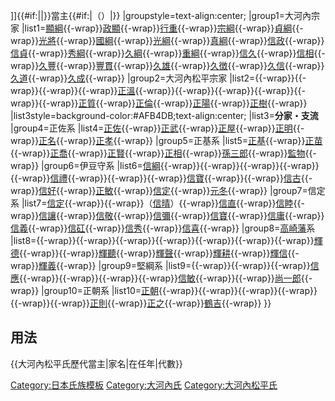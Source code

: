 {{Navbox
|name=大河內松平氏歷代當主
|title=[[File:Maru ni Mitsu Ōgi inverted.png|20px|丸に三ツ扇紋]] [[大河內氏|{{#if:{{{1|}}}|{{{1|}}}|大河內松平氏}}]]{{#if:{{{3|}}}|{{{3|}}}|}}當主{{#if:{{{2|}}}|（{{{2|}}}）|}}
|groupstyle=text-align:center;
|group1=大河內宗家
|list1=[[源顯綱|顯綱]]{{-wrap}}[[大河內政顯|政顯]]{{-wrap}}[[大河內行重|行重]]{{-wrap}}[[大河內宗綱|宗綱]]{{-wrap}}[[大河內貞綱|貞綱]]{{-wrap}}[[大河內光將|光將]]{{-wrap}}[[大河內國綱|國綱]]{{-wrap}}[[大河內光綱|光綱]]{{-wrap}}[[大河內貞綱|真綱]]{{-wrap}}[[大河內信政|信政]]{{-wrap}}[[大河內信貞|信貞]]{{-wrap}}[[大河內秀綱|秀綱]]{{-wrap}}[[大河內久綱|久綱]]{{-wrap}}[[大河內重綱|重綱]]{{-wrap}}[[大河內信久|信久]]{{-wrap}}[[大河內信相|信相]]{{-wrap}}[[大河內久豐|久豐]]{{-wrap}}[[大河內豐貫|豐貫]]{{-wrap}}[[大河內久雄|久雄]]{{-wrap}}[[大河內久徴|久徴]]{{-wrap}}[[大河內久信|久信]]{{-wrap}}[[大河內久道|久道]]{{-wrap}}[[大河內久成|久成]]{{-wrap}}
|group2=大河內松平宗家
|list2={{tsl|ja|松平正綱||正綱}}{{-wrap}}{{tsl|ja|松平正信||正信}}{{-wrap}}{{tsl|ja|松平正久||正久}}{{-wrap}}{{tsl|ja|松平正貞||正貞}}{{-wrap}}[[松平正溫|正溫]]{{-wrap}}{{tsl|ja|松平正升||正升}}{{-wrap}}{{tsl|ja|松平正路||正路}}{{-wrap}}{{tsl|ja|松平正敬||正敬}}{{-wrap}}{{tsl|ja|松平正義||正義}}{{-wrap}}{{tsl|ja|松平正和||正和}}{{-wrap}}[[大河內正質|正質]]{{-wrap}}[[大河內正倫|正倫]]{{-wrap}}[[大河內正陽|正陽]]{{-wrap}}[[大河內正樹|正樹]]{{-wrap}}
|list3style=background-color:#AFB4DB;text-align:center;
|list3='''分家・支流'''
|group4=正佐系
|list4=[[松平正佐|正佐]]{{-wrap}}[[松平正武|正武]]{{-wrap}}[[松平正屋|正屋]]{{-wrap}}[[松平正明 (旗本)|正明]]{{-wrap}}[[松平正名|正名]]{{-wrap}}[[松平正孝|正孝]]{{-wrap}}
|group5=正基系
|list5=[[松平正基|正基]]{{-wrap}}[[松平正苗|正苗]]{{-wrap}}[[松平正喬|正喬]]{{-wrap}}[[松平正賢|正賢]]{{-wrap}}[[松平正相|正相]]{{-wrap}}[[大河內孫三郎|孫三郎]]{{-wrap}}[[大河內監物|監物]]{{-wrap}}
|group6=伊豆守系
|list6=[[松平信綱|信綱]]{{-wrap}}{{tsl|ja|松平輝綱||輝綱}}{{-wrap}}{{tsl|ja|松平信輝||信輝}}{{-wrap}}{{tsl|ja|松平信祝||信祝}}{{-wrap}}{{tsl|ja|松平信復||信復}}{{-wrap}}[[松平信禮|信禮]]{{-wrap}}{{tsl|ja|松平信明 (三河吉田藩主)||信明}}{{-wrap}}{{tsl|ja|松平信順||信順}}{{-wrap}}[[松平信寶 (三河吉田藩主)|信寶]]{{-wrap}}{{tsl|ja|松平信璋||信璋}}{{-wrap}}[[大河內信古|信古]]{{-wrap}}[[大河內信好|信好]]{{-wrap}}[[大河內正敏|正敏]]{{-wrap}}[[大河內信定|信定]]{{-wrap}}[[大河內元冬|元冬]]{{-wrap}}
|group7=信定系
|list7=[[松平信定 (大河內松平家)|信定]]{{-wrap}}{{tsl|ja|松平信望||信望}}{{-wrap}}（[[松平信晴|信晴]]）{{-wrap}}[[松平信直 (旗本)|信直]]{{-wrap}}[[松平信睦|信睦]]{{-wrap}}[[松平信讓|信讓]]{{-wrap}}[[松平信敬 (江戶時代中期)|信敬]]{{-wrap}}[[松平信彌|信彌]]{{-wrap}}[[大河內信寶|信寶]]{{-wrap}}[[大河內信庸|信庸]]{{-wrap}}[[大河內信義|信義]]{{-wrap}}[[大河內信矼|信矼]]{{-wrap}}[[大河內信秀|信秀]]{{-wrap}}[[大河內信喜|信喜]]{{-wrap}}
|group8=[[高崎藩]]系
|list8={{tsl|ja|松平信興||信興}}{{-wrap}}{{tsl|ja|松平輝貞||輝貞}}{{-wrap}}{{tsl|ja|松平輝規||輝規}}{{-wrap}}{{tsl|ja|松平輝高||輝高}}{{-wrap}}{{tsl|ja|松平輝和||輝和}}{{-wrap}}{{tsl|ja|松平輝延||輝延}}{{-wrap}}{{tsl|ja|松平輝承||輝承}}{{-wrap}}[[松平輝德|輝德]]{{-wrap}}{{tsl|ja|松平輝充||輝充}}{{-wrap}}[[松平輝聽|輝聽]]{{-wrap}}[[大河內輝聲|輝聲]]{{-wrap}}[[大河內輝耕|輝耕]]{{-wrap}}[[大河內輝信|輝信]]{{-wrap}}[[大河內輝義|輝義]]{{-wrap}}
|group9=堅綱系
|list9={{tsl|ja|松平堅綱||堅綱}}{{-wrap}}{{tsl|ja|松平信義 (又右衛門)||信義}}{{-wrap}}{{tsl|ja|松平信連||信連}}{{-wrap}}[[松平信應|信應]]{{-wrap}}{{tsl|ja|松平信成 (旗本)||信成}}{{-wrap}}{{tsl|ja|松平信行 (旗本)||信行}}{{-wrap}}{{tsl|ja|松平信孟||信孟}}{{-wrap}}[[松平信敏 (大河內松平家)|信敏]]{{-wrap}}{{tsl|ja|松平舎人||舎人}}{{-wrap}}[[大河內尚一郎|尚一郎]]{{-wrap}}
|group10=正朝系
|list10=[[松平正朝 (大河內松平家)|正朝]]{{-wrap}}{{tsl|ja|松平為政||為政}}{{-wrap}}{{tsl|ja|松平正億||正億}}{{-wrap}}{{tsl|ja|松平正方||正方}}{{-wrap}}{{tsl|ja|松平正愛||正愛}}{{-wrap}}{{tsl|ja|松平正卜||正卜}}{{-wrap}}[[松平正則|正則]]{{-wrap}}[[松平正之|正之]]{{-wrap}}[[大河內鶴吉|鶴吉]]{{-wrap}}
}}<noinclude>
== 用法 ==
<nowiki>{{大河內松平氏歷代當主|家名|在任年|代數}}</nowiki>
[[Category:日本氏族模板]]
[[Category:大河內氏]]
[[Category:大河內松平氏]]
</noinclude>